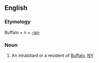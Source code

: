 ==English==

===Etymology===
Buffalo + n + [[-ian]]

===Noun===
{{en-noun}}
# An inhabitant or a resident of [[Buffalo]], [[NY]].